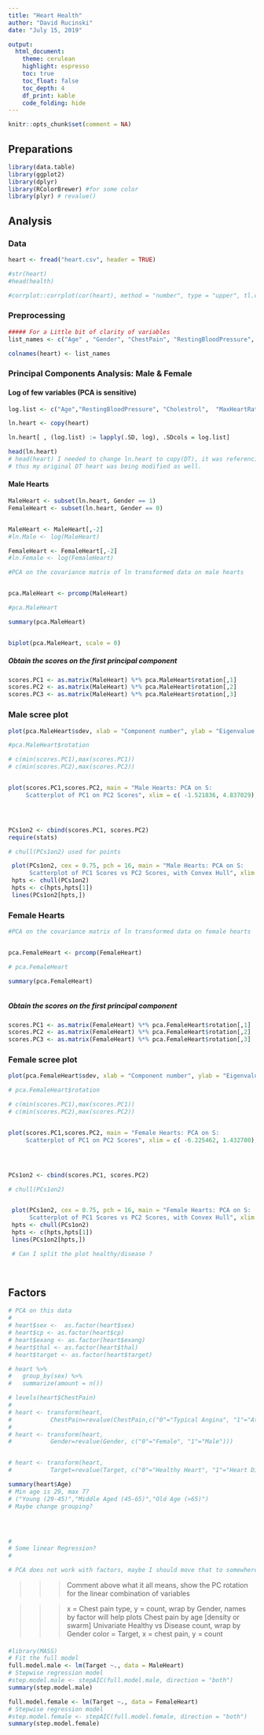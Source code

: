 ```yaml
---
title: "Heart Health"
author: "David Rucinski"
date: "July 15, 2019"

output:
  html_document:
    theme: cerulean
    highlight: espresso
    toc: true
    toc_float: false
    toc_depth: 4
    df_print: kable
    code_folding: hide
---
```



```r
knitr::opts_chunk$set(comment = NA)
```

## **Preparations**
```r
library(data.table)
library(ggplot2)
library(dplyr)
library(RColorBrewer) #for some color
library(plyr) # revalue()
```


## **Analysis**


### Data
```r

heart <- fread("heart.csv", header = TRUE)

#str(heart)
#head(health)

#corrplot::corrplot(cor(heart), method = "number", type = "upper", tl.col="black", order="hclust", tl.srt=45, col=brewer.pal(n=8, name="PuOr"))

```

### Preprocessing
```r

##### For a Little bit of clarity of variables
list_names <- c("Age" , "Gender", "ChestPain", "RestingBloodPressure", "Cholestrol", "FastingBloodSugar", "RestingECG", "MaxHeartRateAchivied", "ExerciseIndusedAngina", "Oldpeak", "Slope", "MajorVessels", "Thalassemia", "Target")

colnames(heart) <- list_names

```

### Principal Components Analysis: Male & Female


#### Log of few variables (PCA is sensitive)
```r
log.list <- c("Age","RestingBloodPressure", "Cholestrol",  "MaxHeartRateAchivied")

ln.heart <- copy(heart)

ln.heart[ , (log.list) := lapply(.SD, log), .SDcols = log.list]

head(ln.heart)
# head(heart) I needed to change ln.heart to copy(DT), it was referencing it as a pointer would in C
# thus my original DT heart was being modified as well.
```


#### Male Hearts
```r
MaleHeart <- subset(ln.heart, Gender == 1)
FemaleHeart <- subset(ln.heart, Gender == 0)


MaleHeart <- MaleHeart[,-2]
#ln.Male <- log(MaleHeart)

FemaleHeart <- FemaleHeart[,-2]
#ln.Female <- log(FemaleHeart)

#PCA on the covariance matrix of ln transformed data on male hearts


pca.MaleHeart <- prcomp(MaleHeart)

#pca.MaleHeart

summary(pca.MaleHeart)


biplot(pca.MaleHeart, scale = 0)
```




##### Obtain the scores on the first principal component
```r
scores.PC1 <- as.matrix(MaleHeart) %*% pca.MaleHeart$rotation[,1]
scores.PC2 <- as.matrix(MaleHeart) %*% pca.MaleHeart$rotation[,2]
scores.PC3 <- as.matrix(MaleHeart) %*% pca.MaleHeart$rotation[,3]
```


### Male scree plot
```r
plot(pca.MaleHeart$sdev, xlab = "Component number", ylab = "Eigenvalue = component variance", type = 'l', main = "Male Hearts: Scree Diagram for PCA on Covariance Matrix")

#pca.MaleHeart$rotation
```



```r
# c(min(scores.PC1),max(scores.PC1))
# c(min(scores.PC2),max(scores.PC2))


plot(scores.PC1,scores.PC2, main = "Male Hearts: PCA on S: 
     Scatterplot of PC1 on PC2 Scores", xlim = c( -1.521836, 4.837029), ylim = c(-2.88651,3.67108))




PCs1on2 <- cbind(scores.PC1, scores.PC2)
require(stats)

# chull(PCs1on2) used for points

 plot(PCs1on2, cex = 0.75, pch = 16, main = "Male Hearts: PCA on S: 
      Scatterplot of PC1 Scores vs PC2 Scores, with Convex Hull", xlim = c( -1.521836, 4.837029), ylim = c(-2.88651,3.67108),xlab = "PC1 Score", ylab = "PC2 Score")
 hpts <- chull(PCs1on2)
 hpts <- c(hpts,hpts[1])
 lines(PCs1on2[hpts,])


```



### Female Hearts
```r
#PCA on the covariance matrix of ln transformed data on female hearts


pca.FemaleHeart <- prcomp(FemaleHeart)

# pca.FemaleHeart

summary(pca.FemaleHeart)



```




##### Obtain the scores on the first principal component
```r
scores.PC1 <- as.matrix(FemaleHeart) %*% pca.FemaleHeart$rotation[,1]
scores.PC2 <- as.matrix(FemaleHeart) %*% pca.FemaleHeart$rotation[,2]
scores.PC3 <- as.matrix(FemaleHeart) %*% pca.FemaleHeart$rotation[,3]
```


### Female scree plot
```r
plot(pca.FemaleHeart$sdev, xlab = "Component number", ylab = "Eigenvalue = component variance", type = 'l', main = "Female Hearts: Scree Diagram for PCA on Covariance Matrix")

# pca.FemaleHeart$rotation
```



```r
# c(min(scores.PC1),max(scores.PC1))
# c(min(scores.PC2),max(scores.PC2))


plot(scores.PC1,scores.PC2, main = "Female Hearts: PCA on S: 
     Scatterplot of PC1 on PC2 Scores", xlim = c( -6.225462, 1.432780), ylim = c(-0.203207,3.863399))




PCs1on2 <- cbind(scores.PC1, scores.PC2)

# chull(PCs1on2)


 plot(PCs1on2, cex = 0.75, pch = 16, main = "Female Hearts: PCA on S: 
      Scatterplot of PC1 Scores vs PC2 Scores, with Convex Hull", xlim = c( -6.225462, 1.432780), ylim = c(-0.203207,3.863399),xlab = "PC1 Score", ylab = "PC2 Score")
 hpts <- chull(PCs1on2)
 hpts <- c(hpts,hpts[1])
 lines(PCs1on2[hpts,])

 # Can I split the plot healthy/disease ?

 
```




## Factors
```r

# PCA on this data
#
# heart$sex <-  as.factor(heart$sex)
# heart$cp <- as.factor(heart$cp)
# heart$exang <- as.factor(heart$exang)
# heart$thal <- as.factor(heart$thal)
# heart$target <- as.factor(heart$target) 

# heart %>%
#   group_by(sex) %>%
#   summarize(amount = n())
```


```r
# levels(heart$ChestPain)
# 
# heart <- transform(heart,
#           ChestPain=revalue(ChestPain,c("0"="Typical Angina", "1"="Atypical Angina", "2"="Non-Anginal", "3"="Asymptomatic")))
# 
# heart <- transform(heart,
#           Gender=revalue(Gender, c("0"="Female", "1"="Male")))


# heart <- transform(heart,
#           Target=revalue(Target, c("0"="Healthy Heart", "1"="Heart Disease")))

summary(heart$Age)
# Min age is 29, max 77
# ("Young (29-45)","Middle Aged (45-65)","Old Age (>65)")
# Maybe change grouping?




#
# Some linear Regression?
#

# PCA does not work with factors, maybe I should move that to somewhere later if I intend to plot
```

>>>Comment above what it all means, show the PC rotation for the linear combination of variables


>>> x = Chest pain type, y = count, wrap by Gender, names by factor will help plots
>>>Chest pain by age [density or swarm] Univariate
>>>Healthy vs Disease count, wrap by Gender
>>> color = Target, x = chest pain, y = count

####
```r

#library(MASS)
# Fit the full model 
full.model.male <- lm(Target ~., data = MaleHeart)
# Stepwise regression model
#step.model.male <- stepAIC(full.model.male, direction = "both")
summary(step.model.male)

full.model.female <- lm(Target ~., data = FemaleHeart)
# Stepwise regression model
#step.model.female <- stepAIC(full.model.female, direction = "both")
summary(step.model.female)
```









